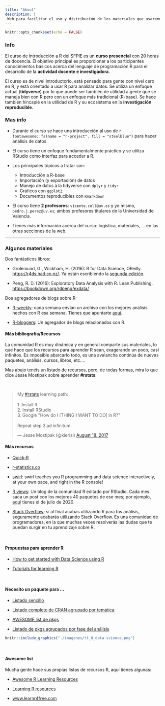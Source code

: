 ```yaml
---
title: "About"
description: |
 Web para facilitar el uso y distribución de los materiales que usaremos en el curso de introducción a R del SFPIE en 2022.
---
```


```r
knitr::opts_chunk$set(echo = FALSE)
```

### Info

El curso de introducción a R del SFPIE es un **curso presencial** con 20 horas de docencia. El objetivo principal es proporcionar a los participantes conocimientos básicos acerca del lenguaje de programación R para el desarrollo de la **actividad docente e investigadora**.

El curso es de nivel introductorio, está pensado para gente con nivel cero en R, y está orientado a usar R para analizar datos. Se utiliza un enfoque actual (**tidyverse**) por lo que puede ser también de utilidad a gente que se maneja bien con R pero con un enfoque más tradicional (R-base). Se hace también hincapié en la utilidad de R y su ecosistema en la  **investigación reproducible**.

### Mas info

- Durante el curso se hace una introducción al uso de `r fontawesome::fa(name = "r-project", fill = "steelblue")` para hacer análisis de datos.

- El curso tiene un enfoque fundamentalmente práctico y se utiliza RStudio como interfaz para acceder a R. 

- Los principales tópicos a tratar son:  

  - Introducción a R-base  
  - Importación (y exportación) de datos 
  - Manejo de datos à la tidyverse con `dplyr` y `tidyr`  
  - Gráficos con `ggplot2`  
  - Documentos reproducibles con `Rmarkdown`  


- El curso tiene **2 profesores**: `vicente.coll@uv.es` y yo mismo, `pedro.j.perez@uv.es`; ambos profesores titulares de la Universidad de Valencia.

- Tienes más información acerca del curso: logística, materiales, ... en las otras secciones de la web.

-----------------


### Algunos materiales


Dos fantásticos libros:

- Grolemund, G., Wickham, H. (2016): R for Data Science, OReilly. <https://r4ds.had.co.nz/>{target="_blank"}. Ya están escribiendo la [segunda edición](https://r4ds.hadley.nz/)

-  Peng, R. D. (2016): Exploratory Data Analysis with R. Lean Publishing. <https://bookdown.org/rdpeng/exdata/>{target="_blank"}

Dos agregadores de blogs sobre R:

 - [R-weekly](https://rweekly.org/){target="_blank"}: cada semana envían un archivo con los mejores análisis hechos con R esa semana. Tienes que apuntarte [aquí](https://feedburner.google.com/fb/a/mailverify?uri=rweekly&loc=en_US).
    
- [R-bloggers](https://www.r-bloggers.com/){target="_blank"}: Un agregador de blogs relacionados con R.
    

#### Más bibliografía/Recursos

La comunidad R es muy dinámica y en general comparte sus materiales, lo que hace que los recursos para aprender R sean, exagerando un poco, casi infinitos. Es imposible abarcarlo todo, es una avalancha continúa de nuevas paquetes, análisis, cursos, libros, etc....

Mas abajo tenéis un listado de recursos, pero, de todas formas, mira lo que dice Jesse Mostipak sobre aprender **#rstats**:

<br>

<blockquote class="twitter-tweet" data-dnt="true" data-theme="dark"><p lang="en" dir="ltr">My <a href="https://twitter.com/hashtag/rstats?src=hash&amp;ref_src=twsrc%5Etfw">#rstats</a> learning path:<br><br>1. Install R<br>2. Install RStudio<br>3. Google &quot;How do I [THING I WANT TO DO] in R?&quot;<br><br>Repeat step 3 ad infinitum.</p>&mdash; Jesse Mostipak (@kierisi) <a href="https://twitter.com/kierisi/status/898534740051062785?ref_src=twsrc%5Etfw">August 18, 2017</a></blockquote> <script async src="https://platform.twitter.com/widgets.js" charset="utf-8"></script> 


#### Más recursos

  - [Quick-R](http://www.statmethods.net/){target="_blank"}
    
  - [r-statistics.co](http://r-statistics.co/){target="_blank"}
  
  - [swirl](https://swirlstats.com/): swirl teaches you R programming and data science interactively, at your own pace, and right in the R console!

  - [R views](https://rviews.rstudio.com/){target="_blank"}: Un blog de la comunidad R editado por RStudio. Cada mes saca un post con los mejores 40 paquetes de ese mes; por ejemplo, [aquí](https://rviews.rstudio.com/2020/08/27/july-2020-top-40-new-cran-packages/) tienes el de julio de 2020.

  - [Stack Overflow](http://stackoverflow.com/questions/tagged/r){target="_blank"}: si al final acabas utilizando R para tus análisis, seguramente acabarás utilizando Stack Overflow. Es una comunidad de programadores, en la que muchas veces resolverás las dudas que te puedan surgir en tu aprendizaje sobre R. 

<br>

#### Propuestas para aprender R

  - [How to get started with Data Science using R](https://www.r-bloggers.com/how-to-get-started-with-data-science-using-r/){target="_blank"}

  - [Tutorials for learning R](https://www.r-bloggers.com/how-to-learn-r-2/#h.nl3rvdr3ycsc){target="_blank"}

<br>

#### Necesito un paquete para ...   

  - [Listado sencillo](https://support.rstudio.com/hc/en-us/articles/201057987-Quick-list-of-useful-R-packages){target="_blank"}
    
  - [Listado completo de CRAN agrupado por temática](https://www.rdocumentation.org/taskviews#Bayesian){target="_blank"}


  - [AWESOME list de pkgs](https://github.com/qinwf/awesome-R){target="_blank"}


  - [Listado de pkgs agrupados por fase del análisis](https://github.com/rstudio/RStartHere?utm_content=buffercf5d8&utm_medium=social&utm_source=twitter.com&utm_campaign=buffer){target="_blank"}


```r
knitr::include_graphics("./imagenes/tt_0_data-science.png")
```


<br>

#### Awesome list

Mucha gente hace sus propias listas de recursos R, aquí tienes algunas:


- [Awesome R Learning Resources](https://github.com/iamericfletcher/awesome-r-learning-resources){target="_blank"}  

- [Learning R resources](https://github.com/Joscelinrocha/Learning-R-Resources){target="_blank"}

- [www.learnr4free.com](https://www.learnr4free.com/){target="_blank"}

<br>




